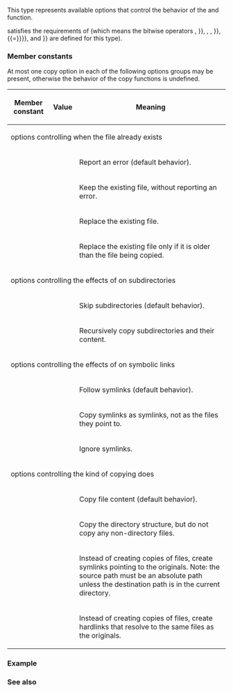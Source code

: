 {{cpp/experimental/fs/title|copy_options}}
{{cpp/experimental/fs/navbar}}
{{dcl begin}}
{{dcl header|experimental/filesystem}}
{{dcl|since=fs_ts|1=
enum class copy_options {
    none = 0,
    skip_existing = 1,
    overwrite_existing = 2,
    update_existing = 4,
    recursive = 8,
    copy_symlinks = 16,
    skip_symlinks = 32,
    directories_only = 64,
    create_symlinks = 128,
    create_hard_links = 256
};
}}
{{dcl end}}

This type represents available options that control the behavior of the {{ltt|cpp/experimental/fs/copy|copy()}} and {{ltt|cpp/experimental/fs/copy_file|copy_file()}} function.

{{tt|copy_options}} satisfies the requirements of  {{named req|BitmaskType}} (which means the bitwise operators {{c|operator&amp;}}, {{c|operator{{!}}}}, {{c|operator^}}, {{c|operator~}}, {{c|operator&amp;{{=}}}}, {{c|operator{{!}}{{=}}}}, and {{c|operator^{{=}}}} are defined for this type).

===Member constants===
At most one copy option in each of the following options groups may be present, otherwise the behavior of the copy functions is undefined.
{|class="wikitable" style="text-align:left; font-size:85%; max-width:90em;"
|-
!Member constant
!Value
!Meaning
|-
!colspan=3|options controlling {{ltt|cpp/experimental/fs/copy_file|copy_file()}} when the file already exists
|-
|{{tt|none}} 
|{{c|0}}
|Report an error (default behavior).
|-
|{{tt|skip_existing}} 
|{{c|1}}
|Keep the existing file, without reporting an error.
|-
|{{tt|overwrite_existing}}
|{{c|2}}
|Replace the existing file.
|-
|{{tt|update_existing}}
|{{c|4}}
|Replace the existing file only if it is older than the file being copied.
|-
!colspan=3|options controlling the effects of {{ltt|cpp/experimental/fs/copy|copy()}} on subdirectories
|-
|{{tt|none}}
|{{c|0}}
|Skip subdirectories (default behavior).
|-
|{{tt|recursive}}
|{{c|8}}
|Recursively copy subdirectories and their content.
|-
!colspan=3|options controlling the effects of {{ltt|cpp/experimental/fs/copy|copy()}} on symbolic links
|-
|{{tt|none}}
|{{c|0}}
|Follow symlinks (default behavior).
|-
|{{tt|copy_symlinks}}
|{{c|16}}
|Copy symlinks as symlinks, not as the files they point to.
|-
|{{tt|skip_symlinks}}
|{{c|32}}
|Ignore symlinks.
|-
!colspan=3|options controlling the kind of copying {{ltt|cpp/experimental/fs/copy|copy()}} does
|-
|{{tt|none}}
|{{c|0}}
|Copy file content (default behavior).
|-
|{{tt|directories_only}}
|{{c|64}}
|Copy the directory structure, but do not copy any non-directory files.
|-
|{{tt|create_symlinks}}
|{{c|128}}
|Instead of creating copies of files, create symlinks pointing to the originals. Note: the source path must be an absolute path unless the destination path is in the current directory.
|-
|{{tt|create_hard_links}}
|{{c|256}}
|Instead of creating copies of files, create hardlinks that resolve to the same files as the originals.
|}

===Example===
{{cpp/experimental/fs/copy_example}}

===See also===
{{dsc begin}}
{{dsc inc|cpp/experimental/fs/dsc copy}}
{{dsc inc|cpp/experimental/fs/dsc copy_file}}
{{dsc end}}